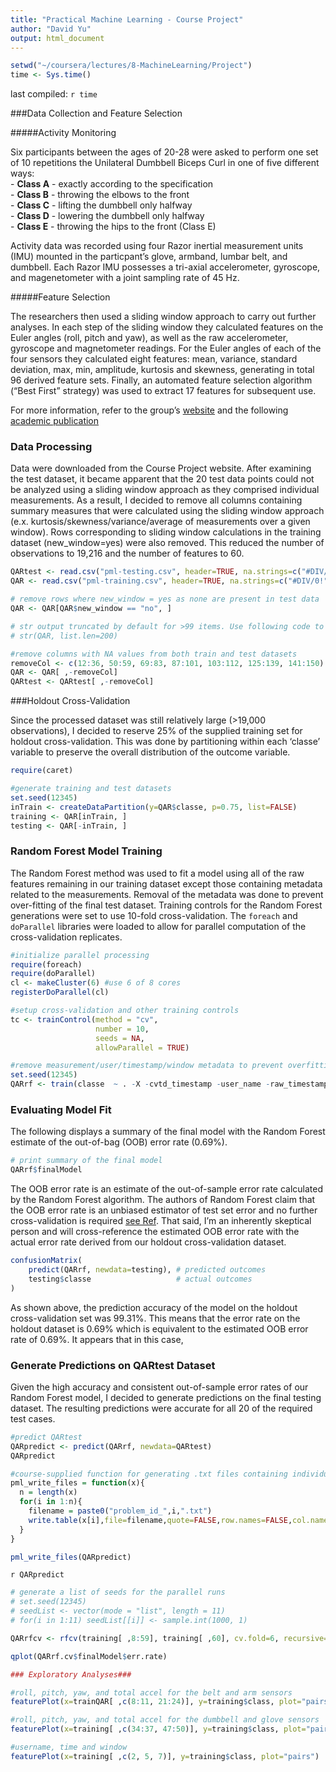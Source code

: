 ```yaml
---
title: "Practical Machine Learning - Course Project"
author: "David Yu"
output: html_document
---
```


```r
setwd("~/coursera/lectures/8-MachineLearning/Project")
time <- Sys.time()
```
last compiled: `r time`

###Data Collection and Feature Selection

#####Activity Monitoring

Six participants between the ages of 20-28 were asked to perform one set of 10 repetitions the Unilateral Dumbbell Biceps Curl in one of five different ways:  
- **Class A** - exactly according to the specification  
- **Class B** - throwing the elbows to the front  
- **Class C** - lifting the dumbbell only halfway  
- **Class D** - lowering the dumbbell only halfway  
- **Class E** - throwing the hips to the front (Class E)  

Activity data was recorded using four Razor inertial measurement units (IMU) mounted in the particpant's glove, armband, lumbar belt, and dumbbell. Each Razor IMU possesses a tri-axial accelerometer, gyroscope, and magenetometer with a joint sampling rate of 45 Hz.

#####Feature Selection

The researchers then used a sliding window approach to carry out further analyses. In each step of the sliding window they calculated features on the Euler angles (roll, pitch and yaw), as well as the raw accelerometer, gyroscope and magnetometer readings. For the Euler angles of each of the four sensors they calculated eight features: mean, variance, standard deviation, max, min, amplitude, kurtosis and skewness, generating in total 96 derived feature sets. Finally, an automated feature selection algorithm ("Best First" strategy) was used to extract 17 features for subsequent use.   
    
For more information, refer to the group's [website](http://groupware.les.inf.puc-rio.br/har) and the following [academic publication](http://groupware.les.inf.puc-rio.br/public/papers/2013.Velloso.QAR-WLE.pdf)

### Data Processing

Data were downloaded from the Course Project website. After examining the test dataset, it became apparent that the 20 test data points could not be analyzed using a sliding window approach as they comprised individual measurements. As a result, I decided to remove all columns containing summary measures that were calculated using the sliding window approach (e.x. kurtosis/skewness/variance/average of measurements over a given window). Rows corresponding to sliding window calculations in the training dataset (new_window=yes) were also removed. This reduced the number of observations to 19,216 and the number of features to 60.

```r
QARtest <- read.csv("pml-testing.csv", header=TRUE, na.strings=c("#DIV/0!", NA))
QAR <- read.csv("pml-training.csv", header=TRUE, na.strings=c("#DIV/0!", NA))

# remove rows where new_window = yes as none are present in test data
QAR <- QAR[QAR$new_window == "no", ]

# str output truncated by default for >99 items. Use following code to display
# str(QAR, list.len=200)

#remove columns with NA values from both train and test datasets
removeCol <- c(12:36, 50:59, 69:83, 87:101, 103:112, 125:139, 141:150)
QAR <- QAR[ ,-removeCol]  
QARtest <- QARtest[ ,-removeCol]  
```

###Holdout Cross-Validation

Since the processed dataset was still relatively large (>19,000 observations), I decided to reserve 25% of the supplied training set for holdout cross-validation. This was done by partitioning within each 'classe' variable to preserve the overall distribution of the outcome variable.

```r
require(caret)

#generate training and test datasets
set.seed(12345)
inTrain <- createDataPartition(y=QAR$classe, p=0.75, list=FALSE)
training <- QAR[inTrain, ]
testing <- QAR[-inTrain, ]
```

### Random Forest Model Training

The Random Forest method was used to fit a model using all of the raw features remaining in our training dataset except those containing metadata related to the measurements. Removal of the metadata was done to prevent over-fitting of the final test dataset. Training controls for the Random Forest generations were set to use 10-fold cross-validation. The `foreach` and `doParallel` libraries were loaded to allow for parallel computation of the cross-validation replicates.

```r
#initialize parallel processing
require(foreach)
require(doParallel)
cl <- makeCluster(6) #use 6 of 8 cores
registerDoParallel(cl)

#setup cross-validation and other training controls
tc <- trainControl(method = "cv", 
                   number = 10, 
                   seeds = NA, 
                   allowParallel = TRUE) 

#remove measurement/user/timestamp/window metadata to prevent overfitting
set.seed(12345)
QARrf <- train(classe  ~ . -X -cvtd_timestamp -user_name -raw_timestamp_part_1 -raw_timestamp_part_2 -new_window -num_window, data=training, method="rf", trControl = trainControl())
```

### Evaluating Model Fit

The following displays a summary of the final model with the Random Forest estimate of the out-of-bag (OOB) error rate (0.69%). 

```r
# print summary of the final model
QARrf$finalModel
```

The OOB error rate is an estimate of the out-of-sample error rate calculated by the Random Forest algorithm. The authors of Random Forest claim that the OOB error rate is an unbiased estimator of test set error and no further cross-validation is required [see Ref](https://www.stat.berkeley.edu/~breiman/RandomForests/cc_home.htm#ooberr). That said, I'm an inherently skeptical person and will cross-reference the estimated OOB error rate with the actual error rate derived from our holdout cross-validation dataset.

```r
confusionMatrix(
    predict(QARrf, newdata=testing), # predicted outcomes
    testing$classe                   # actual outcomes    
)
```

As shown above, the prediction accuracy of the model on the holdout cross-validation set was 99.31%. This means that the error rate on the holdout dataset is 0.69% which is equivalent to the estimated OOB error rate of 0.69%. It appears that in this case, 

### Generate Predictions on QARtest Dataset

Given the high accuracy and consistent out-of-sample error rates of our Random Forest model, I decided to generate predictions on the final testing dataset. The resulting predictions were accurate for all 20 of the required test cases.

```r
#predict QARtest
QARpredict <- predict(QARrf, newdata=QARtest)
QARpredict

#course-supplied function for generating .txt files containing individual predictions
pml_write_files = function(x){
  n = length(x)
  for(i in 1:n){
    filename = paste0("problem_id_",i,".txt")
    write.table(x[i],file=filename,quote=FALSE,row.names=FALSE,col.names=FALSE)
  }
}

pml_write_files(QARpredict)
```
`r QARpredict`


```r

# generate a list of seeds for the parallel runs
# set.seed(12345)
# seedList <- vector(mode = "list", length = 11)
# for(i in 1:11) seedList[[i]] <- sample.int(1000, 1)

QARrfcv <- rfcv(training[ ,8:59], training[ ,60], cv.fold=6, recursive=FALSE)
```

```r
qplot(QARrf.cv$finalModel$err.rate)
```

```r
### Exploratory Analyses###

#roll, pitch, yaw, and total accel for the belt and arm sensors
featurePlot(x=trainQAR[ ,c(8:11, 21:24)], y=training$class, plot="pairs")

#roll, pitch, yaw, and total accel for the dumbbell and glove sensors
featurePlot(x=training[ ,c(34:37, 47:50)], y=training$class, plot="pairs")

#username, time and window
featurePlot(x=training[ ,c(2, 5, 7)], y=training$class, plot="pairs")
```

